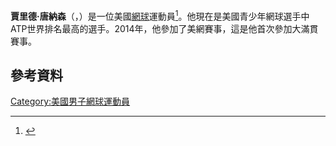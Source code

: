 {{Infobox tennis biography
| name                  = 賈里德·唐納森<br />Jared Donaldson
| image                 = Jared Donaldson 4, 2015 Wimbledon Qualifying - Diliff.jpg
| image_size            = 
| alt                   = 
| caption               = Donaldson at the [[2015_Wimbledon_Championships_–_Men's_Singles_Qualifying|2015 Wimbledon<br/>qualifying tournament]]
| fullname              = 
| country_represented   = {{USA}}
| residence             = {{USA}}[[罗德岛州|罗德岛州]][[Glocester,_Rhode_Island|Glocester, Rhode Island]] /[[加利福尼亚州|加利福尼亚州]][[爾灣_(加利福尼亞州)|尔湾]]
| birth_date            = {{birth date and age|1996|10|09}}
| birth_place           = {{USA}}[[加利福尼亚州|加利福尼亚州]][[爾灣_(加利福尼亞州)|尔湾]]
| height                = {{height|m=1.88}}
| college               = 
| turnedpro             = 
| retired               = 
| plays                 = 右手（雙手反手）
| careerprizemoney      = [[US$|$]]609,680.00
| website               = <!-- official web site address like this: [http://www.site.com site.com] -->
| singlesrecord         = {{tennis record|won=11|lost=19}}
| singlestitles         = 0
| highestsinglesranking = No. 65 (19 June 2017)
| currentsinglesranking = No. 65 (19 June 2017)
| AustralianOpenresult  = 第一輪 (2017)
| FrenchOpenresult      = 第一輪 (2017)
| Wimbledonresult       = 第三輪 (2017)
| USOpenresult          = 第三輪 (2016)
}}

'''賈里德·唐納森'''（{{lang-en|'''Jared Donaldson'''}}，{{bd|1996年|10月9日}}）是一位美國[[網球|網球]]運動員<ref>{{Cite web |url=http://www.mlive.com/sports/kalamazoo/index.ssf/2013/08/usta_nationals_collin_altamira_2.html |title=存档副本 |access-date=2015-07-02 |archive-date=2018-09-01 |archive-url=https://web.archive.org/web/20180901044354/https://www.mlive.com/sports/kalamazoo/index.ssf/2013/08/usta_nationals_collin_altamira_2.html |dead-url=no }}</ref>。他現在是美國青少年網球選手中ATP世界排名最高的選手。2014年，他參加了美網賽事，這是他首次參加大滿貫賽事。

==參考資料==
{{Reflist}}

{{Authority control}}
[[Category:美國男子網球運動員|Category:美國男子網球運動員]]